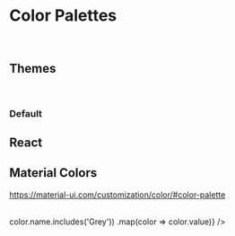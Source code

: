 
<Meta title='Blocks/Colors' />

# Color Palettes

<br />

## Themes

<br />

### Default

<ColorPalette>
  <ColorItem {...getColorItem('brand.$color-brand-silver-rust')} />
  <ColorItem {...getColorItem('brand.$color-brand-tussock')} />
  <ColorItem {...getColorItem('brand.$color-brand-cape-palliser')} />
  <ColorItem {...getColorItem('brand.$color-brand-marble-brown')} />
  <ColorItem {...getColorItem('brand.$color-brand-rolling-stone')} />
  <ColorItem {...getColorItem('brand.$color-brand-cod-gray')} />
</ColorPalette>

## React

<ColorPalette>
  <ColorItem {...getColorItem('react.$color-react-blue')} />
  <ColorItem {...getColorItem('react.$color-react-gray')} />
</ColorPalette>

## Material Colors

https://material-ui.com/customization/color/#color-palette

<br />

<ColorPalette>
  <ColorItem {...getColorItem('material.$black')} />
  <ColorItem
    title='Grey'
    subtitle='$grey-SHADE'
    colors={Object.values(Colors.material)
      .filter(color => color.name.includes('Grey'))
      .map(color => color.value)}
  />
  <ColorItem {...getColorItem('material.$white')} />
</ColorPalette>
